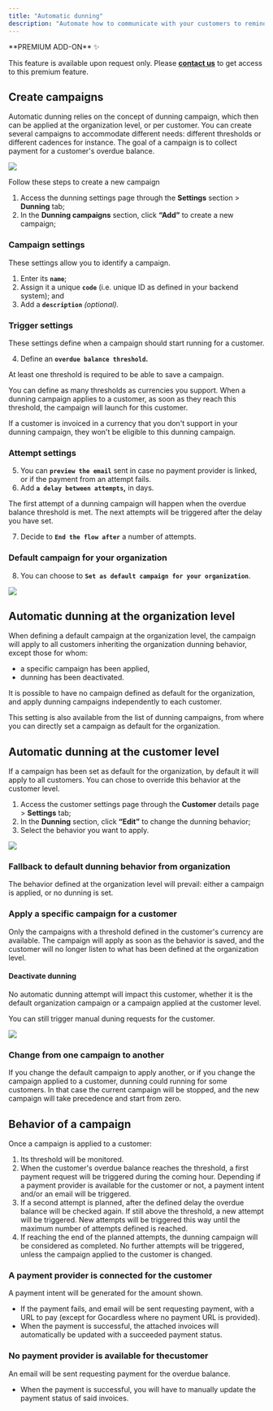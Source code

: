 ```yaml
---
title: "Automatic dunning"
description: "Automate how to communicate with your customers to remind them of overdue invoices and attempt to recover their overdue balance using dunning campaigns."
---
```


<Info>
**PREMIUM ADD-ON** ✨

This feature is available upon request only. Please **[contact us](mailto:hello@getlago.com)** to get access to this premium feature.
</Info>

## Create campaigns

Automatic dunning relies on the concept of dunning campaign, which then can be applied at the organization level, or per customer. You can create several campaigns to accommodate different needs: different thresholds or different cadences for instance. The goal of a campaign is to collect payment for a customer's overdue balance.

<Frame caption="Set dunning at the organization level">
<img src="/guide/dunning/images/dunning_org_level.png" />
</Frame>

Follow these steps to create a new campaign

1. Access the dunning settings page through the **Settings** section > **Dunning** tab;
2. In the **Dunning campaigns** section, click **“Add”** to create a new campaign;


### Campaign settings

These settings allow you to identify a campaign.

1. Enter its **`name`**;
2. Assign it a unique **`code`** (i.e. unique ID as defined in your backend system); and
3. Add a **`description`** *(optional).*

### Trigger settings

These settings define when a campaign should start running for a customer. 

4. Define an **`overdue balance threshold`.**

At least one threshold is required to be able to save a campaign.

You can define as many thresholds as currencies you support. When a dunning campaign applies to a customer, as soon as they reach this threshold, the campaign will launch for this customer.

If a customer is invoiced in a currency that you don't support in your dunning campaign, they won't be eligible to this dunning campaign.

### Attempt settings

5. You can **`preview the email`** sent in case no payment provider is linked, or if the payment from an attempt fails.
6. Add **`a delay between attempts`,** in days.

The first attempt of a dunning campaign will happen when the overdue balance threshold is met. The next attempts will be triggered after the delay you have set.

7. Decide to **`End the flow after`** a number of attempts.


### Default campaign for your organization

8. You can choose to **`Set as default campaign for your organization`**. 


<Frame caption="Create a dunning campaign">
<img src="/guide/dunning/images/dunning_create_campaign.png" />
</Frame>



## Automatic dunning at the organization level
When defining a default campaign at the organization level, the campaign will apply to all customers inheriting the organization dunning behavior, except those for whom:

- a specific campaign has been applied,
- dunning has been deactivated.

It is possible to have no campaign defined as default for the organization, and apply dunning campaigns independently to each customer.

This setting is also available from the list of dunning campaigns, from where you can directly set a campaign as default for the organization.


## Automatic dunning at the customer level

If a campaign has been set as default for the organization, by default it will apply to all customers. You can chose to override this behavior at the customer level.


1. Access the customer settings page through the **Customer** details page > **Settings** tab;
2. In the **Dunning** section, click **“Edit”** to change the dunning behavior;
3. Select the behavior you want to apply.

<Frame caption="Apply a dunning campaign at the customer level">
<img src="/guide/dunning/images/dunning_customer_level.png" />
</Frame>



### Fallback to default dunning behavior from organization
The behavior defined at the organization level will prevail: either a campaign is applied, or no dunning is set.

### Apply a specific campaign for a customer

Only the campaigns with a threshold defined in the customer's currency are available.
The campaign will apply as soon as the behavior is saved, and the customer will no longer listen to what has been defined at the organization level.

#### Deactivate dunning 

No automatic dunning attempt will impact this customer, whether it is the default organization campaign or a campaign applied at the customer level.

You can still trigger manual duning requests for the customer.

<Frame caption="Apply a dunning campaign at the customer level">
<img src="/guide/dunning/images/dunning_edit_behavior.png" />
</Frame>


### Change from one campaign to another

If you change the default campaign to apply another, or if you change the campaign applied to a customer, dunning could running for some customers. In that case the current campaign will be stopped, and the new campaign will take precedence and start from zero.


## Behavior of a campaign

Once a campaign is applied to a customer:

1. Its threshold will be monitored. 
2. When the customer's overdue balance reaches the threshold, a first payment request will be triggered during the coming hour. Depending if a payment provider is available for the customer or not, a payment intent and/or an email will be triggered. 
3. If a second attempt is planned, after the defined delay the overdue balance will be checked again. If still above the threshold, a new attempt will be triggered. New attempts will be triggered this way until the maximum number of attempts defined is reached. 
4. If reaching the end of the planned attempts, the dunning campaign will be considered as completed. No further attempts will be triggered, unless the campaign applied to the customer is changed.

### A payment provider is connected for the customer

A payment intent will be generated for the amount shown.

- If the payment fails, and email will be sent requesting payment, with a URL to pay (except for Gocardless where no payment URL is provided).
- When the payment is successful, the attached invoices will automatically be updated with a succeeded payment status.

### No payment provider is available for thecustomer

An email will be sent requesting payment for the overdue balance.

- When the payment is successful, you will have to manually update the payment status of said invoices.

